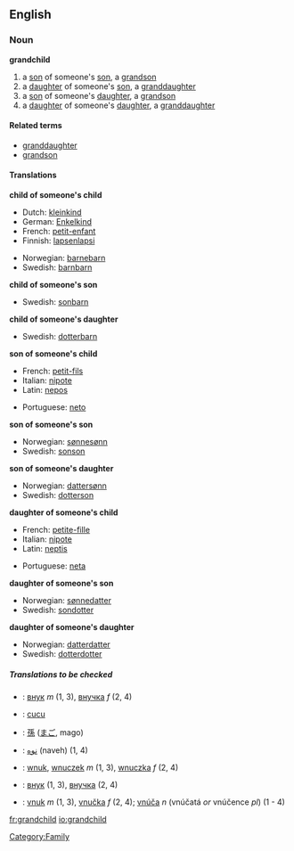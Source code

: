 ==English==

===Noun===
'''grandchild'''
#a [[son]] of someone's [[son]], a [[grandson]]
#a [[daughter]] of someone's [[son]], a [[granddaughter]]
#a [[son]] of someone's [[daughter]], a [[grandson]]
#a [[daughter]] of someone's [[daughter]], a [[granddaughter]]

====Related terms====
*[[granddaughter]]
*[[grandson]]

====Translations====
'''child of someone's child'''
{{top}}
*Dutch: [[kleinkind]] {{m}}
*German: [[Enkelkind]] {{n}}
*French: [[petit-enfant]] {{m}}
*Finnish: [[lapsenlapsi]]
{{mid}}
*Norwegian: [[barnebarn]]
*Swedish: [[barnbarn]] {{n}}
{{bottom}}

'''child of someone's son'''
{{top}}
{{mid}}
*Swedish: [[sonbarn]] {{n}}
{{bottom}}

'''child of someone's daughter'''
{{top}}
{{mid}}
*Swedish: [[dotterbarn]] {{n}}
{{bottom}}

'''son of someone's child'''
{{top}}
*French: [[petit-fils]] {{m}}
*Italian: [[nipote]] {{m}}
*Latin: [[nepos]] {{m}}
{{mid}}
*Portuguese: [[neto]] {{m}}
{{bottom}}

'''son of someone's son'''
{{top}}
{{mid}}
*Norwegian: [[sønnesønn]]
*Swedish: [[sonson]] {{c}}
{{bottom}}

'''son of someone's daughter'''
{{top}}
{{mid}}
*Norwegian: [[dattersønn]]
*Swedish: [[dotterson]] {{c}}
{{bottom}}

'''daughter of someone's child'''
{{top}}
*French: [[petite-fille]] {{f}}
*Italian: [[nipote]] {{f}}
*Latin: [[neptis]] {{f}}
{{mid}}
*Portuguese: [[neta]] {{f}}
{{bottom}}

'''daughter of someone's son'''
{{top}}
{{mid}}
*Norwegian: [[sønnedatter]]
*Swedish: [[sondotter]] {{c}}
{{bottom}}

'''daughter of someone's daughter'''
{{top}}
{{mid}}
*Norwegian: [[datterdatter]]
*Swedish: [[dotterdotter]] {{c}}
{{bottom}}

=====Translations to be checked=====
<!--Remove this section once all of the translations below have been moved into the tables above.-->
{{checktrans}}
*{{ttbc|Bulgarian}}: [[внук]] ''m'' (1, 3), [[внучка]] ''f'' (2, 4)
*{{ttbc|Indonesian}}: [[cucu]]
*{{ttbc|Japanese}}: [[孫]] ([[まご]], mago)
*{{ttbc|Persian}}: [[نوه]] (naveh) (1, 4)
*{{ttbc|Polish}}: [[wnuk]], [[wnuczek]] ''m'' (1, 3), [[wnuczka]] ''f'' (2, 4)
*{{ttbc|Russian}}: [[внук]] (1, 3), [[внучка]] (2, 4)
*{{ttbc|Slovak}}: [[vnuk]] ''m'' (1, 3), [[vnučka]] ''f'' (2, 4); [[vnúča]] ''n'' (vnúčatá ''or'' vnúčence ''pl'') (1 - 4)

[[Category:Family]]

[[fr:grandchild]]
[[io:grandchild]]